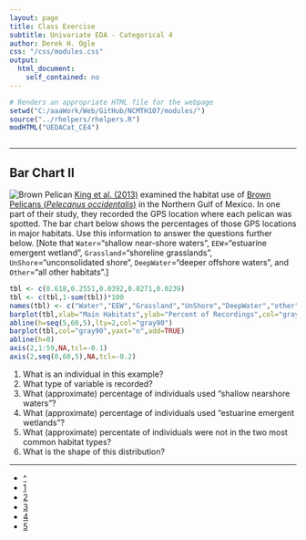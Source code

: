 ```yaml
---
layout: page
title: Class Exercise
subtitle: Univariate EDA - Categorical 4
author: Derek H. Ogle
css: "/css/modules.css"
output:
  html_document:
    self_contained: no
---
```


```r
# Renders an appropriate HTML file for the webpage
setwd("C:/aaaWork/Web/GitHub/NCMTH107/modules/")
source("../rhelpers/rhelpers.R")
modHTML("UEDACat_CE4")
```

```r
```

----

## Bar Chart II
<img src="http://derekogle.com/NCMTH107/modules/zimgs/brownpelican.jpg" alt="Brown Pelican" class="img-right">
[King et al. (2013)](https://www.aphis.usda.gov/wildlife_damage/nwrc/publications/13pubs/king132.pdf) examined the habitat use of [Brown Pelicans (*Pelecanus
occidentalis*)](https://en.wikipedia.org/wiki/Brown_pelican) in the Northern Gulf of Mexico. In one part of their study, they recorded the GPS location where each pelican was spotted. The bar chart below shows the percentages of those GPS locations in major habitats. Use this information to answer the questions further below. [Note that `Water`="shallow near-shore waters", `EEW`="estuarine emergent wetland", `Grassland`="shoreline grasslands", `UnShore`="unconsolidated shore", `DeepWater`="deeper offshore waters", and `Other`="all other habitats".]

```r
tbl <- c(0.618,0.2551,0.0392,0.0271,0.0239)
tbl <- c(tbl,1-sum(tbl))*100
names(tbl) <- c("Water","EEW","Grassland","UnShore","DeepWater","other")
barplot(tbl,xlab="Main Habitats",ylab="Percent of Recordings",col="gray90")
abline(h=seq(5,60,5),lty=2,col="gray90")
barplot(tbl,col="gray90",yaxt="n",add=TRUE)
abline(h=0)
axis(2,1:59,NA,tcl=-0.1)
axis(2,seq(0,60,5),NA,tcl=-0.2)
```

1. What is an individual in this example?
1. What type of variable is recorded?
1. What (approximate) percentage of individuals used "shallow nearshore waters"?
1. What (approximate) percentage of individuals used "estuarine emergent wetlands"?
1. What (approximate) percentate of individuals were not in the two most common habitat types?
1. What is the shape of this distribution?

----

<div class="text-center">
<ul class="pagination pagination-lg">
  <li><a href="UEDACat.html">^</a></li>
  <li><a href="UEDACat_CE1.html">1</a></li>
  <li><a href="UEDACat_CE2.html">2</a></li>
  <li><a href="UEDACat_CE3.html">3</a></li>
  <li class="active"><a href="#">4</a></li>
  <li><a href="UEDACat_CE5.html">5</a></li>
</ul>
